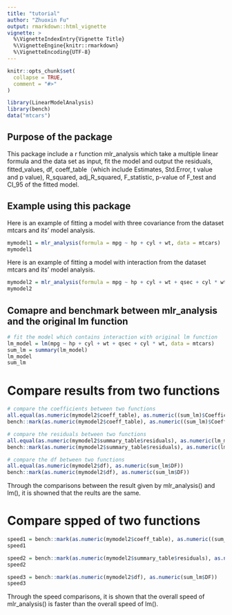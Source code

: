 ```yaml
---
title: "tutorial"
author: "Zhuoxin Fu"
output: rmarkdown::html_vignette
vignette: >
  %\VignetteIndexEntry{Vignette Title}
  %\VignetteEngine{knitr::rmarkdown}
  %\VignetteEncoding{UTF-8}
---
```


```r
knitr::opts_chunk$set(
  collapse = TRUE,
  comment = "#>"
)
```

```r
library(LinearModelAnalysis)
library(bench)
data("mtcars")
```

## Purpose of the package

This package include a r function mlr_analysis which take a multiple linear formula 
and the data set as input, fit the model and output the residuals, fitted_values, df, 
coeff_table（which include Estimates, Std.Error, t value and p value), R_squared,
adj_R_squared, F_statistic, p-value of F_test and CI_95  of the fitted model.

## Example using this package

Here is an example of fitting a model with three covariance from the dataset mtcars and its' model analysis.
```r
mymodel1 = mlr_analysis(formula = mpg ~ hp + cyl + wt, data = mtcars)
mymodel1
```
Here is an example of fitting a model with interaction from the dataset mtcars and its' model analysis.
```r
mymodel2 = mlr_analysis(formula = mpg ~ hp + cyl + wt + qsec + cyl * wt, data = mtcars)
mymodel2
```
## Comapre and benchmark between mlr_analysis and the original lm function

```r
# fit the model which contains interaction with original lm function
lm_model = lm(mpg ~ hp + cyl + wt + qsec + cyl * wt, data = mtcars)
sum_lm = summary(lm_model)
lm_model
sum_lm
```
# Compare results from two functions
```r
# compare the coefficients between two functions
all.equal(as.numeric(mymodel2$coeff_table), as.numeric((sum_lm)$Coefficients))
bench::mark(as.numeric(mymodel2$coeff_table), as.numeric((sum_lm)$Coefficients))

# compare the residuals between two functions
all.equal(as.numeric(mymodel2$summary_table$residuals), as.numeric(lm_model$residuals))
bench::mark(as.numeric(mymodel2$summary_table$residuals), as.numeric(lm_model$residuals))

# compare the df between two functions
all.equal(as.numeric(mymodel2$df), as.numeric(sum_lm$DF))
bench::mark(as.numeric(mymodel2$df), as.numeric(sum_lm$DF))
```
Through the comparisons between the result given by mlr_analysis() and lm(), it is showned that the reults are the same. 

# Compare spped of two functions
```r
speed1 = bench::mark(as.numeric(mymodel2$coeff_table), as.numeric((sum_lm)$Coefficients))
speed1

speed2 = bench::mark(as.numeric(mymodel2$summary_table$residuals), as.numeric(lm_model$residuals))
speed2

speed3 = bench::mark(as.numeric(mymodel2$df), as.numeric(sum_lm$DF))
speed3
```
Through the speed comparisons, it is shown that the overall speed of mlr_analysis() is faster than the overall speed of lm().
